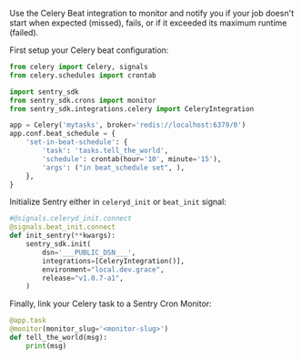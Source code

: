 Use the Celery Beat integration to monitor and notify you if your job doesn't start when expected (missed), fails, or if it exceeded its maximum runtime (failed).

First setup your Celery beat configuration:

```python
from celery import Celery, signals
from celery.schedules import crontab

import sentry_sdk
from sentry_sdk.crons import monitor
from sentry_sdk.integrations.celery import CeleryIntegration

app = Celery('mytasks', broker='redis://localhost:6379/0')
app.conf.beat_schedule = {
    'set-in-beat-schedule': {
        'task': 'tasks.tell_the_world',
        'schedule': crontab(hour='10', minute='15'),
        'args': ("in beat_schedule set", ),
    },
}
```

Initialize Sentry either in `celeryd_init` or `beat_init` signal:

```python
#@signals.celeryd_init.connect
@signals.beat_init.connect
def init_sentry(**kwargs):
    sentry_sdk.init(
        dsn='___PUBLIC_DSN___',
        integrations=[CeleryIntegration()],
        environment="local.dev.grace",
        release="v1.0.7-a1",
    )
```

Finally, link your Celery task to a Sentry Cron Monitor:

```python
@app.task
@monitor(monitor_slug='<monitor-slug>')
def tell_the_world(msg):
    print(msg)
```
